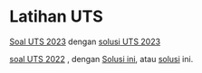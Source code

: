 # Latihan UTS

[Soal UTS 2023](UTS_2023_RC-3.soal.pdf) dengan [solusi UTS 2023](./UTS_2023_RC-1.solusi.pdf)

[soal UTS 2022](UTS__2022.pdf) , dengan [Solusi ini](UTS_final_2_solusi.pdf), atau [solusi](UTS_final_2_solusi.pdf) ini.
